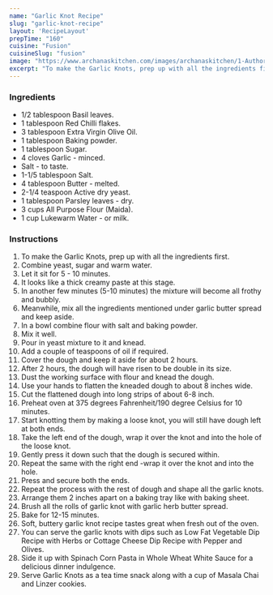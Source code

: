 ---
name: "Garlic Knot Recipe"
slug: "garlic-knot-recipe"
layout: 'RecipeLayout'
prepTime: "160"
cuisine: "Fusion"
cuisineSlug: "fusion"
image: "https://www.archanaskitchen.com/images/archanaskitchen/1-Author/Pooja_Thakur/Garlic_knot.jpg"
excerpt: "To make the Garlic Knots, prep up with all the ingredients first"
---

### Ingredients

- 1/2 tablespoon Basil leaves.
- 1 tablespoon Red Chilli flakes.
- 3 tablespoon Extra Virgin Olive Oil.
- 1 tablespoon Baking powder.
- 1 tablespoon Sugar.
- 4 cloves Garlic - minced.
- Salt - to taste.
- 1-1/5 tablespoon Salt.
- 4 tablespoon Butter - melted.
- 2-1/4 teaspoon Active dry yeast.
- 1 tablespoon Parsley leaves - dry.
- 3 cups All Purpose Flour (Maida).
- 1 cup Lukewarm Water - or milk.

### Instructions

1. To make the Garlic Knots, prep up with all the ingredients first.
1. Combine yeast, sugar and warm water.
1. Let it sit for 5 - 10 minutes.
1. It looks like a thick creamy paste at this stage.
1. In another few minutes (5-10 minutes) the mixture will become all frothy and bubbly.
1. Meanwhile, mix all the ingredients mentioned under garlic butter spread and keep aside.
1. In a bowl combine flour with salt and baking powder.
1. Mix it well.
1. Pour in yeast mixture to it and knead.
1. Add a couple of teaspoons of oil if required.
1. Cover the dough and keep it aside for about 2 hours.
1. After 2 hours, the dough will have risen to be double in its size.
1. Dust the working surface with flour and knead the dough.
1. Use your hands to flatten the kneaded dough to about 8 inches wide.
1. Cut the flattened dough into long strips of about 6-8 inch.
1. Preheat oven at 375 degrees Fahrenheit/190 degree Celsius for 10 minutes.
1. Start knotting them by making a loose knot, you will still have dough left at both ends.
1. Take the left end of the dough, wrap it over the knot and into the hole of the loose knot.
1. Gently press it down such that the dough is secured within.
1. Repeat the same with the right end -wrap it over the knot and into the hole.
1. Press and secure both the ends.
1. Repeat the process with the rest of dough and shape all the garlic knots.
1. Arrange them 2 inches apart on a baking tray like with baking sheet.
1. Brush all the rolls of garlic knot with garlic herb butter spread.
1. Bake for 12-15 minutes.
1. Soft, buttery garlic knot recipe tastes great when fresh out of the oven.
1. You can serve the garlic knots with dips such as Low Fat Vegetable Dip Recipe with Herbs or Cottage Cheese Dip Recipe with Pepper and Olives.
1. Side it up with Spinach Corn Pasta in Whole Wheat White Sauce for a delicious dinner indulgence.
1. Serve Garlic Knots as a tea time snack along with a cup of Masala Chai and Linzer cookies.
